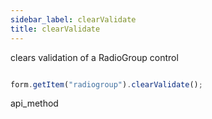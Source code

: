 ```yaml
---
sidebar_label: clearValidate
title: clearValidate
---
```



          


<Short>
 clears validation of a RadioGroup control






</Short>


~~~js

form.getItem("radiogroup").clearValidate();


~~~
 api_method

<Descr>





</Descr>

